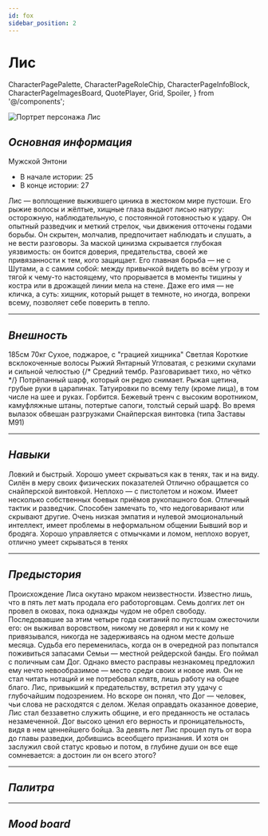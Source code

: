```yaml
---
id: fox
sidebar_position: 2
---
```


# Лис

  CharacterPagePalette,
  CharacterPageRoleChip,
  CharacterPageInfoBlock,
  CharacterPageImagesBoard,
  QuotePlayer,
  Grid,
  Spoiler,
} from '@/components';

<img
  src="/img/characters/fox/Fox.png"
  alt="Портрет персонажа Лис"
  className="portrait"
/>

## _Основная информация_

<CharacterPageRoleChip role="secondary" />

<Grid className="mt" columns={2}>
  <div>
    <CharacterPageInfoBlock label="Пол" id="char-sex">
      Мужской
    </CharacterPageInfoBlock>
    <CharacterPageInfoBlock label="Настоящее имя" id="char-realName">
      Энтони
    </CharacterPageInfoBlock>
  </div>
  <div>
    <CharacterPageInfoBlock label="Возраст" id="char-age">
      <ul>
        <li> В начале истории: 25</li>
        <li> В конце истории: 27</li>
      </ul>
    </CharacterPageInfoBlock>
  </div>
</Grid>

<CharacterPageInfoBlock label="Краткое описание" id="char-short-description">
  Лис — воплощение выжившего циника в жестоком мире пустоши. Его рыжие волосы и
  жёлтые, хищные глаза выдают лисью натуру: осторожную, наблюдательную, с
  постоянной готовностью к удару. Он опытный разведчик и меткий стрелок, чьи
  движения отточены годами борьбы. Он скрытен, молчалив, предпочитает наблюдать
  и слушать, а не вести разговоры. За маской цинизма скрывается глубокая
  уязвимость: он боится доверия, предательства, своей же привязанности к тем,
  кого защищает. Его главная борьба — не с Шутами, а с самим собой: между
  привычкой видеть во всём угрозу и тягой к чему-то настоящему, что прорывается
  в моменты тишины у костра или в дрожащей линии мела на стене. Даже его имя —
  не кличка, а суть: хищник, который рыщет в темноте, но иногда, вопреки всему,
  позволяет себе поверить в тепло.
</CharacterPageInfoBlock>

---

## _Внешность_

<Grid columns={3} mobileAdaptive>
  <CharacterPageInfoBlock label="Рост" id="char-height">
    185см
  </CharacterPageInfoBlock>
  <CharacterPageInfoBlock label="Вес" id="char-weight">
    70кг
  </CharacterPageInfoBlock>
  <CharacterPageInfoBlock label="Телосложение" id="char-body-type">
    Сухое, поджарое, с "грацией хищника"
  </CharacterPageInfoBlock>
  <CharacterPageInfoBlock label="Цвет кожи" id="char-body-color">
    Светлая
  </CharacterPageInfoBlock>
  <CharacterPageInfoBlock label="Причёска" id="char-hair-type">
    Короткие всклокоченные волосы
  </CharacterPageInfoBlock>
  <CharacterPageInfoBlock label="Цвет волос" id="char-hair-color">
    Рыжий
  </CharacterPageInfoBlock>
  <CharacterPageInfoBlock label="Цвет глаз" id="char-eye-color">
    Янтарный
  </CharacterPageInfoBlock>
  <CharacterPageInfoBlock label="Форма лица" id="char-face">
    Угловатая, с резкими скулами и сильной челюстью
  </CharacterPageInfoBlock>
  <CharacterPageInfoBlock label="Голос" id="char-voice">
    {/* Средний тембр. Разговаривает тихо, но чётко */}
    <QuotePlayer
      src="/audio/characters/fox/voices/sample-3s.mp3"
      quote="Если ты захочешь… Я могу научить тебя своим приёмам. Как видеть, но быть невидимым. Как ходить так, чтобы тебя не слышали. Как сливаться с тенями, даже средь бела дня."
    />
  </CharacterPageInfoBlock>
  <CharacterPageInfoBlock
    label="Отличительные черты внешности"
    id="char-features"
  >
    Потрёпанный шарф, который он редко снимает. Рыжая щетина, грубые руки в
    царапинах. Татуировки по всему телу (кроме лица), в том числе на шее и
    руках. Горбится.
  </CharacterPageInfoBlock>
  <CharacterPageInfoBlock label="Одежда" id="char-cloth">
    Бежевый тренч с высоким воротником, камуфляжные штаны, потертые сапоги,
    толстый серый шарф. Во время вылазок обвешан разгрузками
  </CharacterPageInfoBlock>
  <CharacterPageInfoBlock label="Любимое оружие" id="char-gun">
    Снайперская винтовка (типа Заставы М91)
  </CharacterPageInfoBlock>
</Grid>

---

## _Навыки_

<Grid columns={3} mobileAdaptive>
  <CharacterPageInfoBlock label="Физические" id="char-fiz-stat">
    Ловкий и быстрый. Хорошо умеет скрываться как в тенях, так и на виду. Силён
    в меру своих физических показателей
  </CharacterPageInfoBlock>
  <CharacterPageInfoBlock label="Боевые" id="char-battle-stat">
    Отлично обращается со снайперской винтовкой. Неплохо — с пистолетом и ножом.
    Имеет несколько собственных боевых приёмов рукопашного боя.
  </CharacterPageInfoBlock>
  <CharacterPageInfoBlock label="Социальные" id="char-social-stat">
    Отличный тактик и разведчик. Способен замечать то, что недоговаривают или
    скрывают другие. Очень низкая эмпатия и нулевой эмоциональный интеллект,
    имеет проблемы в неформальном общении
  </CharacterPageInfoBlock>
  <CharacterPageInfoBlock label="Дополнительно" id="char-add-stat">
    Бывший вор и бродяга. Хорошо управляется с отмычками и ломом, неплохо
    ворует, отлично умеет скрываться в тенях
  </CharacterPageInfoBlock>
</Grid>

---

## _Предыстория_

<Spoiler>
  Происхождение Лиса окутано мраком неизвестности. Известно лишь, что в пять лет
  мать продала его работорговцам. Семь долгих лет он провел в оковах, пока
  однажды чудом не обрел свободу. Последовавшие за этим четыре года скитаний по
  пустошам ожесточили его: он выживал воровством, никому не доверял и ни к кому
  не привязывался, никогда не задерживаясь на одном месте дольше месяца. Судьба
  его переменилась, когда он в очередной раз попытался поживиться запасами Семьи
  — местной рейдерской банды. Его поймал с поличным сам Дог. Однако вместо
  расправы незнакомец предложил ему нечто невообразимое — место среди своих и
  новое имя. Он не стал читать нотаций и не потребовал клятв, лишь работу на
  общее благо. Лис, привыкший к предательству, встретил эту удачу с глубочайшим
  подозрением. Но вскоре он понял, что Дог — человек, чьи слова не расходятся с
  делом. Желая оправдать оказанное доверие, Лис стал беззаветно служить общине,
  и его преданность не осталась незамеченной. Дог высоко ценил его верность и
  проницательность, видя в нем ценнейшего бойца. За девять лет Лис прошел путь
  от вора до главы разведки, добившись всеобщего признания. И хотя он заслужил
  свой статус кровью и потом, в глубине души он все еще сомневается: а достоин
  ли он всего этого?
</Spoiler>

---

## _Палитра_

<CharacterPagePalette palette={FOX_PALETTE} />

---

## _Mood board_

<CharacterPageImagesBoard images={FOX_MOOD_BOARD} />
